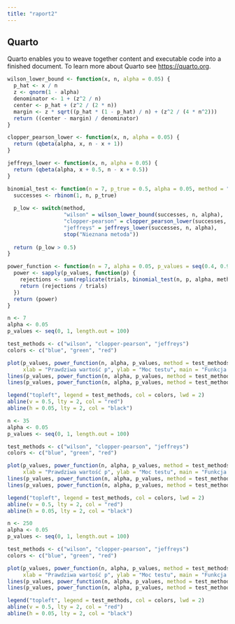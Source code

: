 ```yaml
---
title: "raport2"
---
```


## Quarto

Quarto enables you to weave together content and executable code into a finished document. To learn more about Quarto see <https://quarto.org>.

```r
wilson_lower_bound <- function(x, n, alpha = 0.05) {
  p_hat <- x / n
  z <- qnorm(1 - alpha)
  denominator <- 1 + (z^2 / n)
  center <- p_hat + (z^2 / (2 * n))
  margin <- z * sqrt((p_hat * (1 - p_hat) / n) + (z^2 / (4 * n^2)))
  return ((center - margin) / denominator)
}

clopper_pearson_lower <- function(x, n, alpha = 0.05) {
  return (qbeta(alpha, x, n - x + 1))
}

jeffreys_lower <- function(x, n, alpha = 0.05) {
  return (qbeta(alpha, x + 0.5, n - x + 0.5))
}

binomial_test <- function(n = 7, p_true = 0.5, alpha = 0.05, method = "wilson") {
  successes <- rbinom(1, n, p_true)
  
  p_low <- switch(method,
                  "wilson" = wilson_lower_bound(successes, n, alpha),
                  "clopper-pearson" = clopper_pearson_lower(successes, n, alpha),
                  "jeffreys" = jeffreys_lower(successes, n, alpha),
                  stop("Nieznana metoda"))
  
  return (p_low > 0.5)
}

power_function <- function(n = 7, alpha = 0.05, p_values = seq(0.4, 0.9, length.out = 100), trials = 1000, method = "wilson") {
  power <- sapply(p_values, function(p) {
    rejections <- sum(replicate(trials, binomial_test(n, p, alpha, method)))
    return (rejections / trials)
  })
  return (power)
}
```

```r
n <- 7
alpha <- 0.05
p_values <- seq(0, 1, length.out = 100)

test_methods <- c("wilson", "clopper-pearson", "jeffreys")
colors <- c("blue", "green", "red")

plot(p_values, power_function(n, alpha, p_values, method = test_methods[1]), type = "l", col = colors[1], lwd = 2,
     xlab = "Prawdziwa wartość p", ylab = "Moc testu", main = "Funkcja mocy różnych metod dla n=7", ylim = c(0, 1))
lines(p_values, power_function(n, alpha, p_values, method = test_methods[2]), col = colors[2], lwd = 2)
lines(p_values, power_function(n, alpha, p_values, method = test_methods[3]), col = colors[3], lwd = 2)

legend("topleft", legend = test_methods, col = colors, lwd = 2)
abline(v = 0.5, lty = 2, col = "red")
abline(h = 0.05, lty = 2, col = "black")
```

```r
n <- 35
alpha <- 0.05
p_values <- seq(0, 1, length.out = 100)

test_methods <- c("wilson", "clopper-pearson", "jeffreys")
colors <- c("blue", "green", "red")

plot(p_values, power_function(n, alpha, p_values, method = test_methods[1]), type = "l", col = colors[1], lwd = 2,
     xlab = "Prawdziwa wartość p", ylab = "Moc testu", main = "Funkcja mocy różnych metod dla n=35", ylim = c(0, 1))
lines(p_values, power_function(n, alpha, p_values, method = test_methods[2]), col = colors[2], lwd = 2)
lines(p_values, power_function(n, alpha, p_values, method = test_methods[3]), col = colors[3], lwd = 2)

legend("topleft", legend = test_methods, col = colors, lwd = 2)
abline(v = 0.5, lty = 2, col = "red")
abline(h = 0.05, lty = 2, col = "black")

```

```r
n <- 250
alpha <- 0.05
p_values <- seq(0, 1, length.out = 100)

test_methods <- c("wilson", "clopper-pearson", "jeffreys")
colors <- c("blue", "green", "red")

plot(p_values, power_function(n, alpha, p_values, method = test_methods[1]), type = "l", col = colors[1], lwd = 2,
     xlab = "Prawdziwa wartość p", ylab = "Moc testu", main = "Funkcja mocy różnych metod dla n=250", ylim = c(0, 1))
lines(p_values, power_function(n, alpha, p_values, method = test_methods[2]), col = colors[2], lwd = 2)
lines(p_values, power_function(n, alpha, p_values, method = test_methods[3]), col = colors[3], lwd = 2)

legend("topleft", legend = test_methods, col = colors, lwd = 2)
abline(v = 0.5, lty = 2, col = "red")
abline(h = 0.05, lty = 2, col = "black")
```

```         
```
